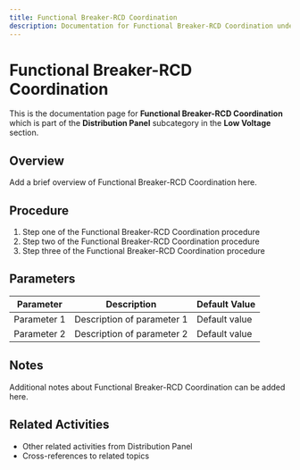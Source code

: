```yaml
---
title: Functional Breaker-RCD Coordination
description: Documentation for Functional Breaker-RCD Coordination under Distribution Panel in Low Voltage category
---
```


# Functional Breaker-RCD Coordination

This is the documentation page for **Functional Breaker-RCD Coordination** which is part of the **Distribution Panel** subcategory in the **Low Voltage** section.

## Overview

Add a brief overview of Functional Breaker-RCD Coordination here.

## Procedure

1. Step one of the Functional Breaker-RCD Coordination procedure
2. Step two of the Functional Breaker-RCD Coordination procedure
3. Step three of the Functional Breaker-RCD Coordination procedure

## Parameters

| Parameter | Description | Default Value |
|-----------|-------------|---------------|
| Parameter 1 | Description of parameter 1 | Default value |
| Parameter 2 | Description of parameter 2 | Default value |

## Notes

Additional notes about Functional Breaker-RCD Coordination can be added here.

## Related Activities

- Other related activities from Distribution Panel
- Cross-references to related topics

